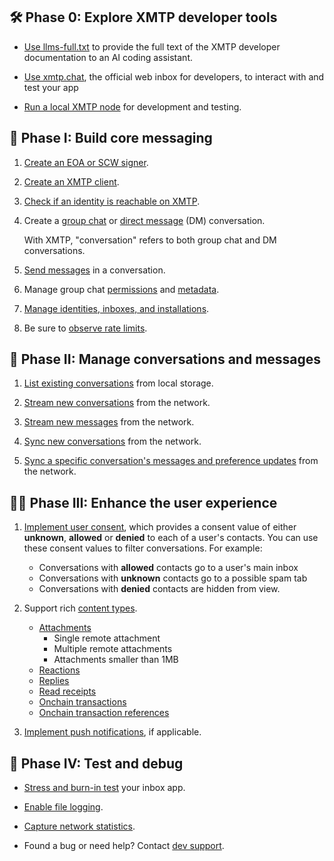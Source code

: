 
<AutoBreadcrumb />

## 🛠️ Phase 0: Explore XMTP developer tools

- [Use llms-full.txt](#TODO) to provide the full text of the XMTP developer documentation to an AI coding assistant.

- [Use xmtp.chat](https://xmtp.chat), the official web inbox for developers, to interact with and test your app

- [Run a local XMTP node](https://github.com/xmtp/xmtp-local-node/tree/main) for development and testing.

## 💬 Phase I: Build core messaging

1. [Create an EOA or SCW signer](#TODO).

2. [Create an XMTP client](#TODO).

3. [Check if an identity is reachable on XMTP](#TODO).

4. Create a [group chat](#TODO) or [direct message](#TODO) (DM) conversation. 
   
   With XMTP, "conversation" refers to both group chat and DM conversations.

5. [Send messages](#TODO) in a conversation.

6. Manage group chat [permissions](#TODO) and [metadata](#TODO).

7. [Manage identities, inboxes, and installations](#TODO).

8. Be sure to [observe rate limits](#TODO).

## 📩 Phase II: Manage conversations and messages

1. [List existing conversations](#TODO) from local storage.

2. [Stream new conversations](#TODO) from the network.

3. [Stream new messages](#TODO) from the network.

4. [Sync new conversations](#TODO) from the network.

5. [Sync a specific conversation's messages and preference updates](#TODO) from the network.

## 💅🏽 Phase III: Enhance the user experience

1. [Implement user consent](/inboxes/user-consent/support-user-consent), which provides a consent value of either **unknown**, **allowed** or **denied** to each of a user's contacts. You can use these consent values to filter conversations. For example:
   
   - Conversations with **allowed** contacts go to a user's main inbox
   - Conversations with **unknown** contacts go to a possible spam tab
   - Conversations with **denied** contacts are hidden from view.
  
2. Support rich [content types](/inboxes/content-types/content-types).
   
   - [Attachments](/inboxes/content-types/attachments)
     - Single remote attachment
     - Multiple remote attachments
     - Attachments smaller than 1MB
   - [Reactions](/inboxes/content-types/reactions)
   - [Replies](/inboxes/content-types/replies)
   - [Read receipts](/inboxes/content-types/read-receipts)
   - [Onchain transactions](/inboxes/content-types/transactions)
   - [Onchain transaction references](/inboxes/content-types/transaction-refs)

3. [Implement push notifications](/inboxes/push-notifs/understand-push-notifs), if applicable.

## 🧪 Phase IV: Test and debug

- [Stress and burn-in test](/inboxes/debug-your-app#xmtp-debug) your inbox app.

- [Enable file logging](/inboxes/debug-your-app#file-logging).

- [Capture network statistics](/inboxes/debug-your-app#network-statistics).

- Found a bug or need help? Contact [dev support](#TODO).
